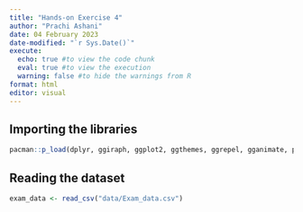 ```yaml
---
title: "Hands-on Exercise 4"
author: "Prachi Ashani"
date: 04 February 2023
date-modified: "`r Sys.Date()`"
execute: 
  echo: true #to view the code chunk
  eval: true #to view the execution
  warning: false #to hide the warnings from R
format: html
editor: visual
---
```


## Importing the libraries

```r
pacman::p_load(dplyr, ggiraph, ggplot2, ggthemes, ggrepel, gganimate, patchwork, hrbrthemes, plotly, DT, RColorBrewer, gridExtra, extrafont, tidyverse)
```

## Reading the dataset

```r
exam_data <- read_csv("data/Exam_data.csv")
```
